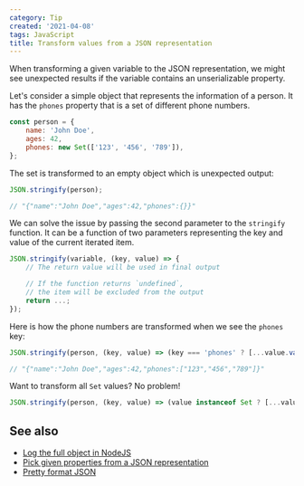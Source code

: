 ```yaml
---
category: Tip
created: '2021-04-08'
tags: JavaScript
title: Transform values from a JSON representation
---
```


When transforming a given variable to the JSON representation, we might see unexpected results if the variable contains an unserializable property.

Let's consider a simple object that represents the information of a person. It has the `phones` property that is a set of different phone numbers.

```js
const person = {
    name: 'John Doe',
    ages: 42,
    phones: new Set(['123', '456', '789']),
};
```

The set is transformed to an empty object which is unexpected output:

```js
JSON.stringify(person);

// "{"name":"John Doe","ages":42,"phones":{}}"
```

We can solve the issue by passing the second parameter to the `stringify` function. It can be a function of two parameters representing the key and value of the current iterated item.

```js
JSON.stringify(variable, (key, value) => {
    // The return value will be used in final output

    // If the function returns `undefined`,
    // the item will be excluded from the output
    return ...;
});
```

Here is how the phone numbers are transformed when we see the `phones` key:

```js
JSON.stringify(person, (key, value) => (key === 'phones' ? [...value.values()] : value));

// "{"name":"John Doe","ages":42,"phones":["123","456","789"]}"
```

Want to transform all `Set` values? No problem!

```js
JSON.stringify(person, (key, value) => (value instanceof Set ? [...value.values()] : value));
```

## See also

-   [Log the full object in NodeJS](https://phuoc.ng/collection/tips/log-the-full-object-in-nodejs/)
-   [Pick given properties from a JSON representation](https://phuoc.ng/collection/tips/pick-given-properties-from-a-json-representation/)
-   [Pretty format JSON](https://phuoc.ng/collection/tips/pretty-format-json/)
